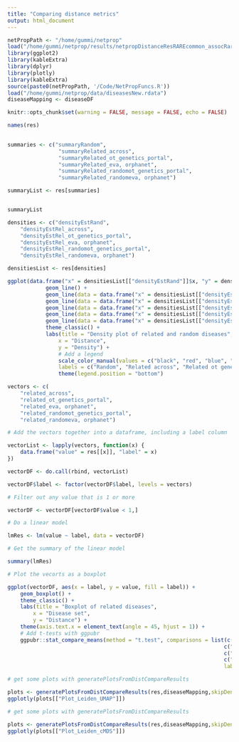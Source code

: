 ```yaml
---
title: "Comparing distance metrics"
output: html_document
---
```


```r
netPropPath <- "/home/gummi/netprop"
load("/home/gummi/netprop/results/netpropDistanceResRAREcommon_assocRareGWASRelatedSet_noNorm_kendall.rdata")
library(ggplot2)
library(kableExtra)
library(dplyr)
library(plotly)
library(kableExtra)
source(paste0(netPropPath, '/Code/NetPropFuncs.R'))
load("/home/gummi/netprop/data/diseasesNew.rdata")
diseaseMapping <- diseaseDF

knitr::opts_chunk$set(warning = FALSE, message = FALSE, echo = FALSE) 

```


```r

names(res)
  


```

```r

summaries <- c("summaryRandom",
                "summaryRelated_across",
                "summaryRelated_ot_genetics_portal",
                "summaryRelated_eva, orphanet",
                "summaryRelated_randomot_genetics_portal",
                "summaryRelated_randomeva, orphanet")

summaryList <- res[summaries]


summaryList

```


```r
densities <- c("densityEstRand",
    "densityEstRel_across",
    "densityEstRel_ot_genetics_portal",
    "densityEstRel_eva, orphanet",
    "densityEstRel_randomot_genetics_portal",
    "densityEstRel_randomeva, orphanet")

densitiesList <- res[densities]

ggplot(data.frame("x" = densitiesList[["densityEstRand"]]$x, "y" = densitiesList[["densityEstRand"]]$y), aes(x = x, y = y)) +
            geom_line() +
            geom_line(data = data.frame("x" = densitiesList[["densityEstRel_across"]]$x, "y" = densitiesList[["densityEstRel_across"]]$y), aes(x = x, y = y), color = "red") +
            geom_line(data = data.frame("x" = densitiesList[["densityEstRel_ot_genetics_portal"]]$x, "y" = densitiesList[["densityEstRel_ot_genetics_portal"]]$y), aes(x = x, y = y), color = "blue") +
            geom_line(data = data.frame("x" = densitiesList[["densityEstRel_eva, orphanet"]]$x, "y" = densitiesList[["densityEstRel_eva, orphanet"]]$y), aes(x = x, y = y), color = "green") +
            geom_line(data = data.frame("x" = densitiesList[["densityEstRel_randomot_genetics_portal"]]$x, "y" = densitiesList[["densityEstRel_randomot_genetics_portal"]]$y), aes(x = x, y = y), color = "purple") +
            geom_line(data = data.frame("x" = densitiesList[["densityEstRel_randomeva, orphanet"]]$x, "y" = densitiesList[["densityEstRel_randomeva, orphanet"]]$y), aes(x = x, y = y), color = "orange") +
            theme_classic() +
            labs(title = "Density plot of related and random diseases",
                x = "Distance",
                y = "Density") +
                # Add a legend
                scale_color_manual(values = c("black", "red", "blue", "green", "purple", "orange"),
                labels = c("Random", "Related across", "Related ot genetics portal", "Related eva, orphanet", "Related randomot genetics portal", "Related randomeva, orphanet")) +
                theme(legend.position = "bottom")

```

```r

vectors <- c(
    "related_across",
    "related_ot_genetics_portal",
    "related_eva, orphanet",
    "related_randomot_genetics_portal",
    "related_randomeva, orphanet")

# Add the vectors together into a dataframe, including a label column

vectorList <- lapply(vectors, function(x) {
    data.frame("value" = res[[x]], "label" = x)
})

vectorDF <- do.call(rbind, vectorList)

vectorDF$label <- factor(vectorDF$label, levels = vectors)

# Filter out any value that is 1 or more

vectorDF <- vectorDF[vectorDF$value < 1,]

# Do a linear model

lmRes <- lm(value ~ label, data = vectorDF)

# Get the summary of the linear model

summary(lmRes)

```

```r

# Plot the vecorts as a boxplot

ggplot(vectorDF, aes(x = label, y = value, fill = label)) +
    geom_boxplot() +
    theme_classic() +
    labs(title = "Boxplot of related diseases",
        x = "Disease set",
        y = "Distance") +
    theme(axis.text.x = element_text(angle = 45, hjust = 1)) + 
    # Add t-tests with ggpubr
    ggpubr::stat_compare_means(method = "t.test", comparisons = list(c("related_randomot_genetics_portal", "related_across"),
                                                                    c("related_randomot_genetics_portal", "related_ot_genetics_portal"),
                                                                    c("related_randomot_genetics_portal", "related_eva, orphanet"),
                                                                    c("related_randomot_genetics_portal", "related_randomeva, orphanet")),
                                                                    label = "p.format") 
```


```r

# get some plots with generatePlotsFromDistCompareResults

plots <- generatePlotsFromDistCompareResults(res,diseaseMapping,skipDensity = TRUE) 
ggplotly(plots[["Plot_Leiden_UMAP"]])
```


```r

# get some plots with generatePlotsFromDistCompareResults

plots <- generatePlotsFromDistCompareResults(res,diseaseMapping,skipDensity = TRUE) 
ggplotly(plots[["Plot_Leiden_cMDS"]])
```